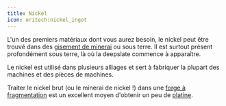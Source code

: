```yaml
---
title: Nickel
icon: oritech:nickel_ingot
---
```


L'un des premiers matériaux dont vous aurez besoin, le nickel peut être trouvé dans des [gisement de minerai](../resources/ore_boulder) ou sous terre. Il est surtout présent profondément sous terre, là où la deepslate commence à apparaître.

Le nickel est utilisé dans plusieurs alliages et sert à fabriquer la plupart des machines et des pièces de machines.

Traiter le nickel brut (ou le minerai de nickel !) dans une [forge à fragmentation](../processing/fragment_forge) est un excellent moyen d'obtenir un peu de [platine](../resources/platinum).
